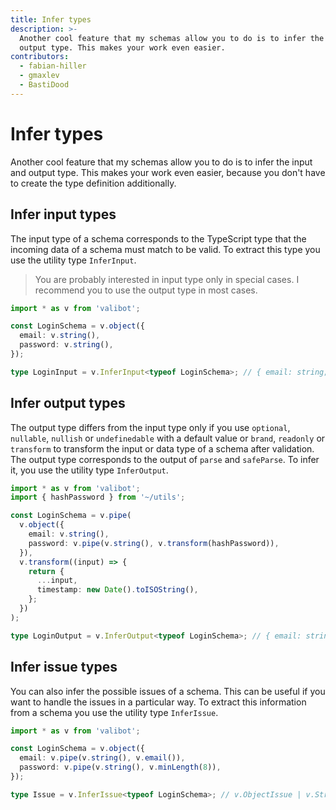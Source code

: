 ```yaml
---
title: Infer types
description: >-
  Another cool feature that my schemas allow you to do is to infer the input and
  output type. This makes your work even easier.
contributors:
  - fabian-hiller
  - gmaxlev
  - BastiDood
---
```



# Infer types

Another cool feature that my schemas allow you to do is to infer the input and output type. This makes your work even easier, because you don't have to create the type definition additionally.

## Infer input types

The input type of a schema corresponds to the TypeScript type that the incoming data of a schema must match to be valid. To extract this type you use the utility type <Link href="/api/InferInput/">`InferInput`</Link>.

> You are probably interested in input type only in special cases. I recommend you to use the output type in most cases.

```ts
import * as v from 'valibot';

const LoginSchema = v.object({
  email: v.string(),
  password: v.string(),
});

type LoginInput = v.InferInput<typeof LoginSchema>; // { email: string; password: string }
```

## Infer output types

The output type differs from the input type only if you use <Link href="/api/optional/">`optional`</Link>, <Link href="/api/nullable/">`nullable`</Link>, <Link href="/api/nullish/">`nullish`</Link> or <Link href="/api/undefinedable/">`undefinedable`</Link> with a default value or <Link href="/api/brand/">`brand`</Link>, <Link href="/api/readonly/">`readonly`</Link> or <Link href="/api/transform/">`transform`</Link> to transform the input or data type of a schema after validation. The output type corresponds to the output of <Link href="/api/parse/">`parse`</Link> and <Link href="/api/safeParse/">`safeParse`</Link>. To infer it, you use the utility type <Link href="/api/InferOutput/">`InferOutput`</Link>.

```ts
import * as v from 'valibot';
import { hashPassword } from '~/utils';

const LoginSchema = v.pipe(
  v.object({
    email: v.string(),
    password: v.pipe(v.string(), v.transform(hashPassword)),
  }),
  v.transform((input) => {
    return {
      ...input,
      timestamp: new Date().toISOString(),
    };
  })
);

type LoginOutput = v.InferOutput<typeof LoginSchema>; // { email: string; password: string; timestamp: string }
```

## Infer issue types

You can also infer the possible issues of a schema. This can be useful if you want to handle the issues in a particular way. To extract this information from a schema you use the utility type <Link href="/api/InferIssue/">`InferIssue`</Link>.

```ts
import * as v from 'valibot';

const LoginSchema = v.object({
  email: v.pipe(v.string(), v.email()),
  password: v.pipe(v.string(), v.minLength(8)),
});

type Issue = v.InferIssue<typeof LoginSchema>; // v.ObjectIssue | v.StringIssue | v.EmailIssue<string> | v.MinLengthIssue<string, 8>
```

